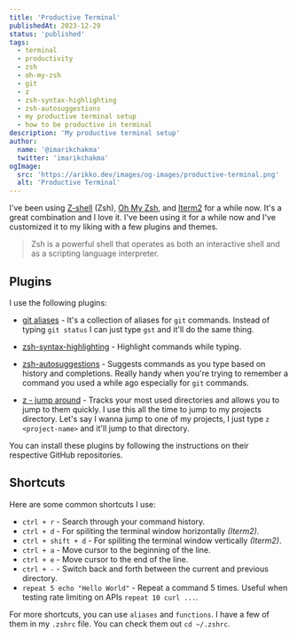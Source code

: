 ```yaml
---
title: 'Productive Terminal'
publishedAt: 2023-12-29
status: 'published'
tags:
  - terminal
  - productivity
  - zsh
  - oh-my-zsh
  - git
  - z
  - zsh-syntax-highlighting
  - zsh-autosuggestions
  - my productive terminal setup
  - how to be productive in terminal
description: 'My productive terminal setup'
author:
  name: '@imarikchakma'
  twitter: 'imarikchakma'
ogImage:
  src: 'https://arikko.dev/images/og-images/productive-terminal.png'
  alt: 'Productive Terminal'
---
```


I've been using [Z-shell](https://opensource.com/article/19/9/getting-started-zsh) (Zsh), [Oh My Zsh](https://ohmyz.sh/), and [Iterm2](https://iterm2.com/) for a while now. It's a great combination and I love it. I've been using it for a while now and I've customized it to my liking with a few plugins and themes.

> Zsh is a powerful shell that operates as both an interactive shell and as a scripting language interpreter.

## Plugins

I use the following plugins:

- [git aliases](https://github.com/ohmyzsh/ohmyzsh/tree/master/plugins/git) - It's a collection of aliases for `git` commands. Instead of typing `git status` I can just type `gst` and it'll do the same thing.

- [zsh-syntax-highlighting](https://github.com/zsh-users/zsh-syntax-highlighting) - Highlight commands while typing.

- [zsh-autosuggestions](https://github.com/zsh-users/zsh-autosuggestions) - Suggests commands as you type based on history and completions. Really handy when you're trying to remember a command you used a while ago especially for `git` commands.

- [z - jump around](https://github.com/rupa/z) - Tracks your most used directories and allows you to jump to them quickly. I use this all the time to jump to my projects directory. Let's say I wanna jump to one of my projects, I just type `z <project-name>` and it'll jump to that directory.

You can install these plugins by following the instructions on their respective GitHub repositories.

## Shortcuts

Here are some common shortcuts I use:

- `ctrl + r` - Search through your command history.
- `ctrl + d` - For spiliting the terminal window horizontally _(Iterm2)_.
- `ctrl + shift + d` - For spiliting the terminal window vertically _(Iterm2)_.
- `ctrl + a` - Move cursor to the beginning of the line.
- `ctrl + e` - Move cursor to the end of the line.
- `ctrl + -` - Switch back and forth between the current and previous directory.
- `repeat 5 echo "Hello World"` - Repeat a command 5 times. Useful when testing rate limiting on APIs `repeat 10 curl ...`.

For more shortcuts, you can use `aliases` and `functions`. I have a few of them in my `.zshrc` file. You can check them out `cd ~/.zshrc`.
